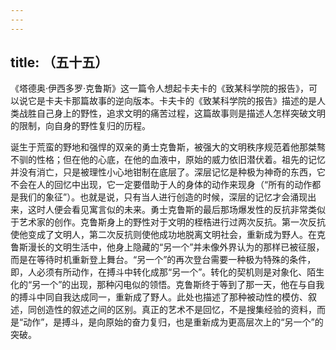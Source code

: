 ```yaml
---
---
---
```

title: （五十五）
---




《塔德奥·伊西多罗·克鲁斯》这一篇令人想起卡夫卡的《致某科学院的报告》，可以说它是卡夫卡那篇故事的逆向版本。卡夫卡的《致某科学院的报告》描述的是人类战胜自己身上的野性，追求文明的痛苦过程，这篇故事则是描述人怎样突破文明的限制，向自身的野性复归的历程。

诞生于荒蛮的野地和强悍的双亲的勇士克鲁斯，被强大的文明秩序规范着他那桀骜不驯的性格；但在他的心底，在他的血液中，原始的威力依旧潜伏着。祖先的记忆并没有消亡，只是被理性小心地钳制在底层了。深层记忆是种极为神奇的东西，它不会在人的回忆中出现，它一定要借助于人的身体的动作来现身（“所有的动作都是我们的象征”）。也就是说，只有当人进行创造的时候，深层的记忆才会涌现出来，这时人便会看见寓言似的未来。勇士克鲁斯的最后那场爆发性的反抗非常类似于艺术家的创作。克鲁斯身上的野性对于文明的桎梏进行过两次反抗。第一次反抗使他变成了文明人，第二次反抗则使他成功地脱离文明社会，重新成为野人。在克鲁斯漫长的文明生活中，他身上隐藏的“另一个”并未像外界认为的那样已被征服，而是在等待时机重新登上舞台。“另一个”的再次登台需要一种极为特殊的条件，即，人必须有所动作，在搏斗中转化成那“另一个”。转化的契机则是对象化、陌生化的“另一个”的出现，那种闪电似的领悟。克鲁斯终于等到了那一天，他在与自我的搏斗中同自我达成同一，重新成了野人。此处也描述了那种被动性的模仿、叙述，同创造性的叙述之间的区别。真正的艺术不是回忆，不是搜集经验的资料，而是“动作”，是搏斗，是向原始的奋力复归，也是重新成为更高层次上的“另一个”的突破。